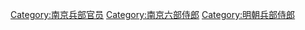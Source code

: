 [[Category:南京兵部官员|Category:南京兵部官员]]
[[Category:南京六部侍郎|Category:南京六部侍郎]]
[[Category:明朝兵部侍郎|Category:明朝兵部侍郎]]